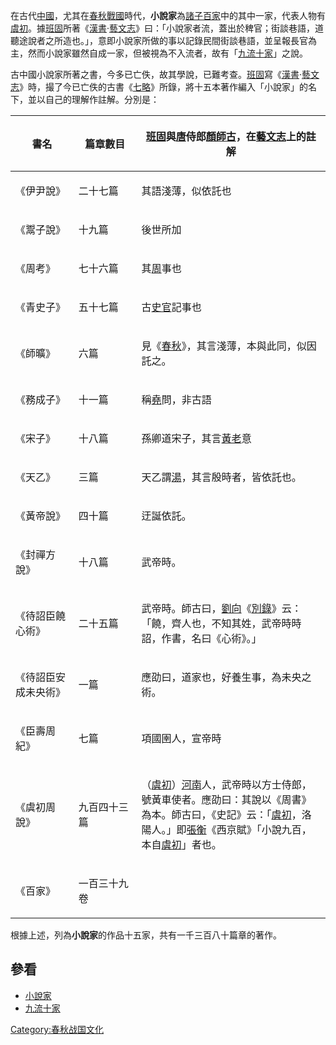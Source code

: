 在古代[[中國|中國]]，尤其在[[春秋戰國|春秋戰國]]時代，'''小說家'''為[[諸子百家|諸子百家]]中的其中一家，代表人物有[[虞初|虞初]]。據[[班固|班固]]所著《[[漢書|漢書]]·[[藝文志|藝文志]]》曰：「小說家者流，蓋出於稗官；街談巷語，道聽途說者之所造也。」，意即小說家所做的事以記錄民間街談巷語，並呈報長官為主，然而小說家雖然自成一家，但被視為不入流者，故有「[[九流十家|九流十家]]」之說。

古中國小說家所著之書，今多已亡佚，故其學說，已難考查。[[班固|班固]]寫《[[漢書|漢書]]·[[藝文志|藝文志]]》時，撮了今已亡佚的古書《[[七略|七略]]》所錄，將十五本著作編入「小說家」的名下，並以自己的理解作註解。分別是：

{| class="wikitable"
|-align="center" style="background-color: #cccccc;"
!width=20%| 書名
!width=20%| 篇章數目
!width=60%| [[班固|班固]]與[[唐朝|唐]]侍郎[[顏師古|顏師古]]，在[[藝文志|藝文志]]上的註解
|-----
| 《伊尹說》
| 二十七篇
| 其語淺薄，似依託也
|-bgcolor="#EFEFEF"
| 《鬻子說》
| 十九篇
| 後世所加
|-----
| 《周考》
| 七十六篇
| 其[[周朝|周]]事也
|-bgcolor="#EFEFEF"
| 《青史子》
| 五十七篇
| 古[[史官|史官]]記事也
|-----
| 《師曠》
| 六篇
| 見《[[春秋_(书)|春秋]]》，其言淺薄，本與此同，似因託之。
|-bgcolor="#EFEFEF"
| 《務成子》
| 十一篇
| 稱[[堯|堯]]問，非古語
|-----
| 《宋子》
| 十八篇
| 孫卿道宋子，其言[[黃老|黃老]]意
|-bgcolor="#EFEFEF"
| 《天乙》
| 三篇
| 天乙謂[[湯_(商)|湯]]，其言殷時者，皆依託也。
|-----
| 《黃帝說》
| 四十篇
| 迂誕依託。
|-bgcolor="#EFEFEF"
| 《封禪方說》
| 十八篇
| 武帝時。
|-----
| 《待詔臣饒心術》
| 二十五篇
| 武帝時。師古曰，[[劉向|劉向]]《[[別錄|別錄]]》云：「饒，齊人也，不知其姓，武帝時時詔，作書，名曰《心術》。」
|-bgcolor="#EFEFEF"
| 《待詔臣安成未央術》
| 一篇
| 應劭曰，道家也，好養生事，為未央之術。
|-----
| 《臣壽周紀》
| 七篇
| 項國圉人，宣帝時
|-bgcolor="#EFEFEF"
| 《虞初周說》
| 九百四十三篇
| （[[虞初|虞初]]）[[河南|河南]]人，武帝時以方士侍郎，號黃車使者。應劭曰：其說以《周書》為本。師古曰，《史記》云：「[[虞初|虞初]]，洛陽人。」即[[張衡|張衡]]《西京賦》「小說九百，本自[[虞初|虞初]]」者也。
|-----
| 《百家》
| 一百三十九卷
| 
|}

根據上述，列為'''小說家'''的作品十五家，共有一千三百八十篇章的著作。

==參看==
*[[小說家|小說家]]
*[[九流十家|九流十家]]

{{諸子百家}}
{{Philo-stub}}

[[Category:春秋战国文化|Category:春秋战国文化]]